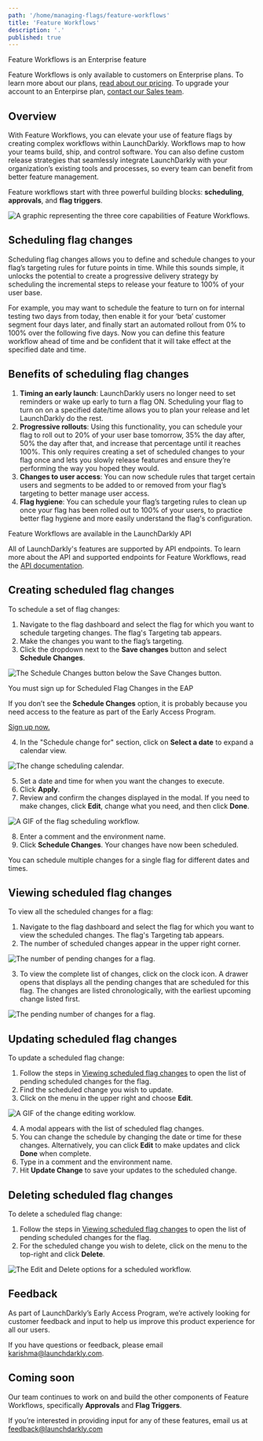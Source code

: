 ```yaml
---
path: '/home/managing-flags/feature-workflows'
title: 'Feature Workflows'
description: '.'
published: true
---
```


<Callout intent="info">
<CalloutTitle>Feature Workflows is an Enterprise feature</CalloutTitle>
<CalloutDescription>

Feature Workflows is only available to customers on Enterprise plans. To learn more about our plans, [read about our pricing](https://launchdarkly.com/pricing). To upgrade your account to an Enterpirse plan, [contact our Sales team](mailto:sales@launchdarkly.com).

</CalloutDescription>
</Callout>

## Overview

With Feature Workflows, you can elevate your use of feature flags by creating complex workflows within LaunchDarkly. Workflows map to how your teams build, ship, and control software. You can also define custom release strategies that seamlessly integrate LaunchDarkly with your organization’s existing tools and processes, so every team can benefit from better feature management.

Feature workflows start with three powerful building blocks: **scheduling**, **approvals**, and **flag triggers**. 

![A graphic representing the three core capabilities of Feature Workflows.](../../images/workflows-core-capabilities.png)

## Scheduling flag changes

Scheduling flag changes allows you to define and schedule changes to your flag’s targeting rules for future points in time. While this sounds simple, it unlocks the potential to create a progressive delivery strategy by scheduling the incremental steps to release your feature to 100% of your user base.

For example, you may want to schedule the feature to turn on for internal testing two days from today, then enable it for your ‘beta’ customer segment four days later, and finally start an automated rollout from 0% to 100% over the following five days. Now you can define this feature workflow ahead of time and be confident that it will take effect at the specified date and time.

## Benefits of scheduling flag changes

1. **Timing an early launch**: LaunchDarkly users no longer need to set reminders or wake up early to turn a flag ON. Scheduling your flag to turn on on a specified date/time allows you to plan your release and let LaunchDarkly do the rest.
2. **Progressive rollouts**: Using this functionality, you can schedule your flag to roll out to 20% of your user base tomorrow, 35% the day after, 50% the day after that, and increase that percentage until it reaches 100%. This only requires creating a set of scheduled changes to your flag once and lets you slowly release features and ensure they’re performing the way you hoped they would.
3. **Changes to user access**: You can now schedule rules that target certain users and segments to be added to or removed from your flag’s targeting to better manage user access.
4. **Flag hygiene**: You can schedule your flag’s targeting rules to clean up once your flag has been rolled out to 100% of your users, to practice better flag hygiene and more easily understand the flag's configuration. 

<Callout intent="info">
<CalloutTitle>Feature Workflows are available in the LaunchDarkly API</CalloutTitle>
<CalloutDescription>

All of LaunchDarkly's features are supported by API endpoints. To learn more about the API and supported endpoints for Feature Workflows, read the [API documentation](https://apidocs.launchdarkly.com/reference?showHidden=7f3f4#scheduled-changes-overview).

</CalloutDescription>
</Callout>

## Creating scheduled flag changes

To schedule a set of flag changes:

1. Navigate to the flag dashboard and select the flag for which you want to schedule targeting changes. The flag's Targeting tab appears.
2. Make the changes you want to the flag’s targeting.
3. Click the dropdown next to the **Save changes** button and select **Schedule Changes**.

![The Schedule Changes button below the Save Changes button.](../../images/workflows-schedule-changes.png)

<Callout intent="alert">
<CalloutTitle>You must sign up for Scheduled Flag Changes in the EAP</CalloutTitle>
<CalloutDescription>

If you don’t see the **Schedule Changes** option, it is probably because you need access to the feature as part of the Early Access Program. 

[Sign up now.](https://launchdarkly.com/eap)

</CalloutDescription>
</Callout>

4. In the "Schedule change for" section, click on **Select a date** to expand a calendar view.

![The change scheduling calendar.](../../images/workflows-calendar.png)

5. Set a date and time for when you want the changes to execute. 
6. Click **Apply**.
7. Review and confirm the changes displayed in the modal. If you need to make changes, click **Edit**, change what you need, and then click **Done**.

![A GIF of the flag scheduling workflow.](../../images/workflows-change-create.gif)

8. Enter a comment and the environment name.
9. Click **Schedule Changes**. Your changes have now been scheduled. 

You can schedule multiple changes for a single flag for different dates and times.

## Viewing scheduled flag changes

To view all the scheduled changes for a flag:

1. Navigate to the flag dashboard and select the flag for which you want to view the scheduled changes. The flag's Targeting tab appears.
2. The number of scheduled changes appear in the upper right corner.

![The number of pending changes for a flag.](../../images/workflows-pending-changes-callout.png)

3. To view the complete list of changes, click on the clock icon. A drawer opens that displays all the pending changes that are scheduled for this flag. The changes are listed chronologically, with the earliest upcoming change listed first.

![The pending number of changes for a flag.](../../images/workflows-pending-changes.png)

## Updating scheduled flag changes

To update a scheduled flag change:

1. Follow the steps in [Viewing scheduled flag changes](#viewing-scheduled-flag-changes) to open the list of pending scheduled changes for the flag.
2. Find the scheduled change you wish to update. 
3. Click on the menu in the upper right and choose **Edit**.

![A GIF of the change editing worklow.](../../images/workflows-edit-changes.gif)

4. A modal appears with the list of scheduled flag changes. 
5. You can change the schedule by changing the date or time for these changes. Alternatively, you can click **Edit** to make updates and click **Done** when complete.
6. Type in a comment and the environment name.
7. Hit **Update Change** to save your updates to the scheduled change.

## Deleting scheduled flag changes

To delete a scheduled flag change:

1. Follow the steps in [Viewing scheduled flag changes](#viewing-scheduled-flag-changes) to open the list of pending scheduled changes for the flag.
2. For the scheduled change you wish to delete, click on the menu to the top-right and click **Delete**.

![The Edit and Delete options for a scheduled workflow.](../../images/workflows-delete-change.png)

## Feedback

As part of LaunchDarkly’s Early Access Program, we’re actively looking for customer feedback and input to help us improve this product experience for all our users. 

If you have questions or feedback, please email karishma@launchdarkly.com. 

## Coming soon

Our team continues to work on and build the other components of Feature Workflows, specifically **Approvals** and **Flag Triggers**. 

If you’re interested in providing input for any of these features, email us at feedback@launchdarkly.com
